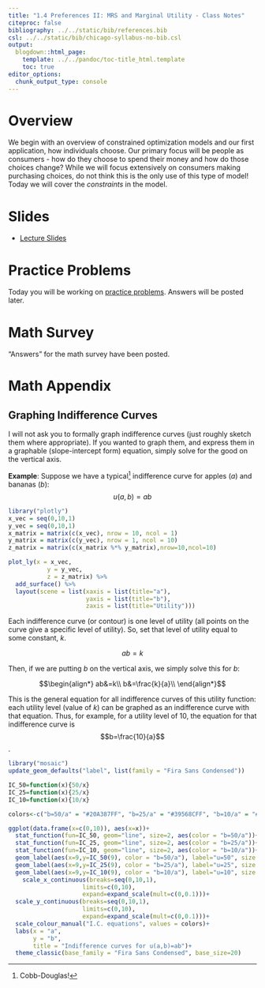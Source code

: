 ```yaml
---
title: "1.4 Preferences II: MRS and Marginal Utility - Class Notes"
citeproc: false
bibliography: ../../static/bib/references.bib
csl: ../../static/bib/chicago-syllabus-no-bib.csl
output:
  blogdown::html_page:
    template: ../../pandoc/toc-title_html.template
    toc: true
editor_options: 
  chunk_output_type: console
---
```


# Overview

We begin with an overview of constrained optimization models and our first application, how individuals choose. Our primary focus will be people as consumers - how do they choose to spend their money and how do those choices change? While we will focus extensively on consumers making purchasing choices, do not think this is the only use of this type of model! Today we will cover the *constraints* in the model.

# Slides

- [<i class="fas fa-external-link-square-alt"></i> Lecture Slides](/slides/04-slides.html)

# Practice Problems

Today you will be working on [practice problems](/practice/04-practice.html). Answers will be posted later.

# Math Survey

"Answers" for the math survey have been posted.

# Math Appendix

## Graphing Indifference Curves

I will not ask you to formally graph indifference curves (just roughly sketch them where appropriate). If you wanted to graph them, and express them in a graphable (slope-intercept form) equation, simply solve for the good on the vertical axis. 

**Example**: Suppose we have a typical^[Cobb-Douglas!] indifference curve for apples $(a)$ and bananas $(b)$: 
$$u(a,b)=ab$$

```r
library("plotly")
x_vec = seq(0,10,1)
y_vec = seq(0,10,1)
x_matrix = matrix(c(x_vec), nrow = 10, ncol = 1)
y_matrix = matrix(c(y_vec), nrow = 1, ncol = 10)
z_matrix = matrix(c(x_matrix %*% y_matrix),nrow=10,ncol=10)

plot_ly(x = x_vec,
           y = y_vec,
           z = z_matrix) %>%
  add_surface() %>%
  layout(scene = list(xaxis = list(title="a"),
                      yaxis = list(title="b"),
                      zaxis = list(title="Utility")))
```

Each indifference curve (or contour) is one level of utility (all points on the curve give a specific level of utility). So, set that level of utility equal to some constant, $k$. 

$$ab=k$$

Then, if we are putting $b$ on the vertical axis, we simply solve this for $b$:

$$\begin{align*}
ab&=k\\
b&=\frac{k}{a}\\
\end{align*}$$

This is the general equation for all indifference curves of this utility function: each utility level (value of $k)$ can be graphed as an indifference curve with that equation. Thus, for example, for a utility level of $10$, the equation for that indifference curve is
$$b=\frac{10}{a}$$.

```r
library("mosaic")
update_geom_defaults("label", list(family = "Fira Sans Condensed"))

IC_50=function(x){50/x}
IC_25=function(x){25/x}
IC_10=function(x){10/x}

colors<-c("b=50/a" = "#20A387FF", "b=25/a" = "#39568CFF", "b=10/a" = "#481567FF")

ggplot(data.frame(x=c(0,10)), aes(x=x))+
  stat_function(fun=IC_50, geom="line", size=2, aes(color = "b=50/a"))+
  stat_function(fun=IC_25, geom="line", size=2, aes(color = "b=25/a"))+
  stat_function(fun=IC_10, geom="line", size=2, aes(color = "b=10/a"))+
  geom_label(aes(x=9,y=IC_50(9), color = "b=50/a"), label="u=50", size = 6)+
  geom_label(aes(x=9,y=IC_25(9), color = "b=25/a"), label="u=25", size = 6)+
  geom_label(aes(x=9,y=IC_10(9), color = "b=10/a"), label="u=10", size = 6)+
    scale_x_continuous(breaks=seq(0,10,1),
                     limits=c(0,10),
                     expand=expand_scale(mult=c(0,0.1)))+
  scale_y_continuous(breaks=seq(0,10,1),
                     limits=c(0,10),
                     expand=expand_scale(mult=c(0,0.1)))+
  scale_colour_manual("I.C. equations", values = colors)+
  labs(x = "a",
       y = "b",
       title = "Indifference curves for u(a,b)=ab")+
  theme_classic(base_family = "Fira Sans Condensed", base_size=20)
```
